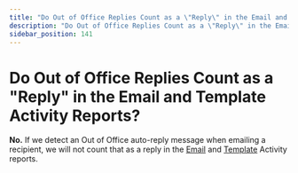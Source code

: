 ```yaml
---
title: "Do Out of Office Replies Count as a \"Reply\" in the Email and Template Activity Reports?"
description: "Do Out of Office Replies Count as a \"Reply\" in the Email and Template Activity Reports?"
sidebar_position: 141
---
```


# Do Out of Office Replies Count as a "Reply" in the Email and Template Activity Reports?

**No.** If we detect an Out of Office auto-reply message when emailing a recipient, we will not count that as a reply in the [Email](https://app.yesware.com/reports/activity/#/activity) and [Template](https://app.yesware.com/reports/templates/#/templates/by_user) Activity reports.